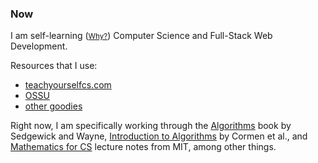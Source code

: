 <Head title="Now" />

### Now

I am self-learning ([<small>Why?</small>](/thoughts/autodidacticism)) Computer Science and Full-Stack Web Development.

Resources that I use:

- [teachyourselfcs.com](https://teachyourselfcs.com/)
- [OSSU](https://github.com/ossu/computer-science/)
- [other goodies](https://github.com/rsapkf/42/)

Right now, I am specifically working through the [Algorithms](https://algs4.cs.princeton.edu/home/) book by Sedgewick and Wayne, [Introduction to Algorithms](https://mitpress.mit.edu/books/introduction-algorithms-third-edition) by Cormen et al., and [Mathematics for CS](https://courses.csail.mit.edu/6.042/spring17/mcs.pdf) lecture notes from MIT, among other things.

<LastUpdatedPages date="June 19, 2020" />
